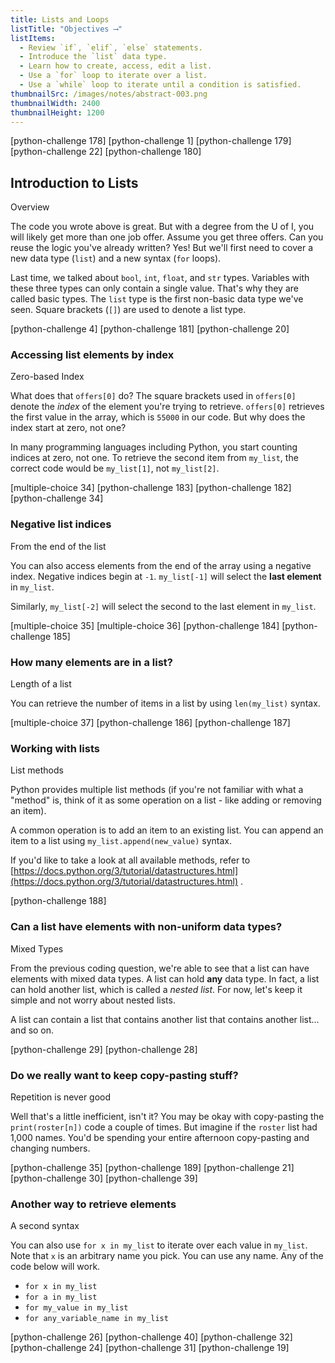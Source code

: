 ```yaml
---
title: Lists and Loops
listTitle: "Objectives ⟶"
listItems:
  - Review `if`, `elif`, `else` statements.
  - Introduce the `list` data type.
  - Learn how to create, access, edit a list.
  - Use a `for` loop to iterate over a list.
  - Use a `while` loop to iterate until a condition is satisfied.
thumbnailSrc: /images/notes/abstract-003.png
thumbnailWidth: 2400
thumbnailHeight: 1200
---
```


[python-challenge 178]
[python-challenge 1]
[python-challenge 179]
[python-challenge 22]
[python-challenge 180]

<CenteredColumn>

## Introduction to Lists

<Chip color="green">Overview</Chip>

The code you wrote above is great. But with a degree from the U of I, you will likely get more than one job offer. Assume you get three offers. Can you reuse the logic you've already written? Yes! But we'll first need to cover a new data type (`list`) and a new syntax (`for` loops).

Last time, we talked about `bool`, `int`, `float`, and `str` types. Variables with these three types can only contain a single value. That's why they are called basic types. The `list` type is the first non-basic data type we've seen. Square brackets (`[]`) are used to denote a list type.

</CenteredColumn>

[python-challenge 4]
[python-challenge 181]
[python-challenge 20]

<CenteredColumn>

### Accessing list elements by index

<Chip color="blue">Zero-based Index</Chip>

What does that `offers[0]` do? The square brackets used in `offers[0]` denote the _index_ of the element you're trying to retrieve. `offers[0]` retrieves the first value in the array, which is `55000` in our code. But why does the index start at zero, not one?

In many programming languages including Python, you start counting indices at zero, not one. To retrieve the second item from `my_list`, the correct code would be `my_list[1]`, not `my_list[2]`.

</CenteredColumn>

[multiple-choice 34]
[python-challenge 183]
[python-challenge 182]
[python-challenge 34]

<CenteredColumn>

### Negative list indices

<Chip color="blue">From the end of the list</Chip>

You can also access elements from the end of the array using a negative index. Negative indices begin at `-1`. `my_list[-1]` will select the **last element** in `my_list`.

Similarly, `my_list[-2]` will select the second to the last element in `my_list`.

</CenteredColumn>

[multiple-choice 35]
[multiple-choice 36]
[python-challenge 184]
[python-challenge 185]

<CenteredColumn>

### How many elements are in a list?

<Chip color="black">Length of a list</Chip>

You can retrieve the number of items in a list by using `len(my_list)` syntax.

</CenteredColumn>

[multiple-choice 37]
[python-challenge 186]
[python-challenge 187]

<CenteredColumn>

### Working with lists

<Chip color="purple">List methods</Chip>

Python provides multiple list methods (if you're not familiar with what a "method" is, think of it as some operation on a list - like adding or removing an item).

A common operation is to add an item to an existing list. You can append an item to a list using `my_list.append(new_value)` syntax.

If you'd like to take a look at all available methods, refer to [https://docs.python.org/3/tutorial/datastructures.html](https://docs.python.org/3/tutorial/datastructures.html) .

</CenteredColumn>

[python-challenge 188]

<CenteredColumn>

### Can a list have elements with non-uniform data types?

<Chip color="pink">Mixed Types</Chip>

From the previous coding question, we're able to see that a list can have elements with mixed data types. A list can hold **any** data type. In fact, a list can hold another list, which is called a _nested list_. For now, let's keep it simple and not worry about nested lists.

</CenteredColumn>

<LargeQuote>
  <p>
    A list can contain a list that contains another list that contains another
    list... and so on.
  </p>
</LargeQuote>

[python-challenge 29]
[python-challenge 28]

<CenteredColumn>

### Do we really want to keep copy-pasting stuff?

<Chip color="red">Repetition is never good</Chip>

Well that's a little inefficient, isn't it? You may be okay with copy-pasting the `print(roster[n])` code a couple of times. But imagine if the `roster` list had 1,000 names. You'd be spending your entire afternoon copy-pasting and changing numbers.

</CenteredColumn>

[python-challenge 35]
[python-challenge 189]
[python-challenge 21]
[python-challenge 30]
[python-challenge 39]

<CenteredColumn>

### Another way to retrieve elements

<Chip color="black">A second syntax</Chip>

You can also use `for x in my_list` to iterate over each value in `my_list`. Note that `x` is an arbitrary name you pick. You can use any name. Any of the code below will work.

- `for x in my_list`
- `for a in my_list`
- `for my_value in my_list`
- `for any_variable_name in my_list`

</CenteredColumn>

[python-challenge 26]
[python-challenge 40]
[python-challenge 32]
[python-challenge 24]
[python-challenge 31]
[python-challenge 19]
